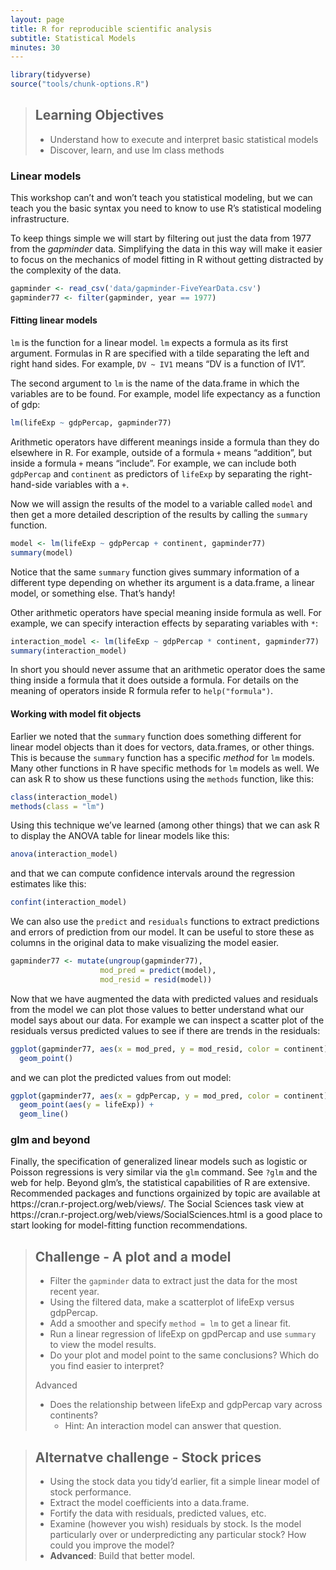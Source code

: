 ```yaml
---
layout: page
title: R for reproducible scientific analysis
subtitle: Statistical Models
minutes: 30
---
```


```r
library(tidyverse)
source("tools/chunk-options.R")
```

> ## Learning Objectives {.objectives}
>
> * Understand how to execute and interpret basic statistical models
> * Discover, learn, and use lm class methods

### Linear models

This workshop can't and won't teach you statistical modeling, but we can teach you the basic syntax you need to know to use R's statistical modeling infrastructure.

To keep things simple we will start by filtering out just the data from 1977 from the *gapminder* data. Simplifying the data in this way will make it easier to focus on the mechanics of model fitting in R without getting distracted by the complexity of the data.


```R
gapminder <- read_csv('data/gapminder-FiveYearData.csv')
gapminder77 <- filter(gapminder, year == 1977)

```


#### Fitting linear models

`lm` is the function for a linear model. `lm` expects a formula as its first argument. Formulas in R are specified with a tilde separating the left and right hand sides. For example, `DV ~ IV1` means "DV is a function of IV1".

The second argument to `lm` is the name of the data.frame in which the variables are to be found. For example,  model life expectancy as a function of gdp:

```r
lm(lifeExp ~ gdpPercap, gapminder77)
```

Arithmetic operators have different meanings inside a formula than they do elsewhere in R. For example, outside of a formula `+` means "addition", but inside a formula `+` means "include". For example, we can include both `gdpPercap` and `continent` as predictors of `lifeExp` by separating the right-hand-side variables with a `+`. 

Now we will assign the results of the model to a variable called `model` and then get a more detailed description of the results by calling the `summary` function.

```r
model <- lm(lifeExp ~ gdpPercap + continent, gapminder77)
summary(model)
```

Notice that the same `summary` function gives summary information of a different type depending on whether its argument is a data.frame, a linear model, or something else. That's handy!

Other arithmetic operators have special meaning inside formula as well. For example, we can specify interaction effects by separating variables with `*`:

```r
interaction_model <- lm(lifeExp ~ gdpPercap * continent, gapminder77)
summary(interaction_model)
```

In short you should never assume that an arithmetic operator does the same thing inside a formula that it does outside a formula. For details on the meaning of operators inside R formula refer to `help("formula")`.

#### Working with model fit objects

Earlier we noted that the `summary` function does something different for linear model objects than it does for vectors, data.frames, or other things. This is because the `summary` function has a specific *method* for `lm` models. Many other functions in R have specific methods for `lm` models as well. We can ask R to show us these functions using the `methods` function, like this:

```r
class(interaction_model)
methods(class = "lm")
```

Using this technique we've learned (among other things) that we can ask R to display the ANOVA table for linear models like this:

```r
anova(interaction_model)
```

and that we can compute confidence intervals around the regression estimates like this:

```r
confint(interaction_model)
```

We can also use the `predict` and `residuals` functions to extract predictions and errors of prediction from our model. It can be useful to store these as columns in the original data to make visualizing the model easier.

```r
gapminder77 <- mutate(ungroup(gapminder77),
                    mod_pred = predict(model),
                    mod_resid = resid(model))
```

Now that we have augmented the data with predicted values and residuals from the model we can plot those values to better understand what our model says about our data. For example we can inspect a scatter plot of the residuals versus predicted values to see if there are trends in the residuals:

```r
ggplot(gapminder77, aes(x = mod_pred, y = mod_resid, color = continent)) +
  geom_point()

```

and we can plot the predicted values from out model:
```r
ggplot(gapminder77, aes(x = gdpPercap, y = mod_pred, color = continent)) +
  geom_point(aes(y = lifeExp)) +
  geom_line()
```

### glm and beyond

Finally, the specification of generalized linear models such as logistic or Poisson regressions is very similar via the `glm` command. See `?glm` and the web for help. Beyond glm's, the statistical capabilities of R are extensive. Recommended packages and functions orgainized by topic are available at https://cran.r-project.org/web/views/. The Social Sciences task view at https://cran.r-project.org/web/views/SocialSciences.html is a good place to start looking for model-fitting function recommendations.



> ## Challenge - A plot and a model {.challenge}
>
> - Filter the `gapminder` data to extract just the data for the most recent year. 
> - Using the filtered data, make a scatterplot of lifeExp versus gdpPercap.
> - Add a smoother and specify `method = lm` to get a linear fit.
> - Run a linear regression of lifeExp on gpdPercap and use `summary` to view the model results.
> - Do your plot and model point to the same conclusions? Which do you find easier to interpret?
>
> Advanced
>
> - Does the relationship between lifeExp and gdpPercap vary across continents?
>   - Hint: An interaction model can answer that question.


> ## Alternatve challenge - Stock prices {.challenge}
>
> - Using the stock data you tidy'd earlier, fit a simple linear model of stock performance.
> - Extract the model coefficients into a data.frame.
> - Fortify the data with residuals, predicted values, etc.
> - Examine (however you wish) residuals by stock. Is the model particularly over or underpredicting any particular stock? How could you improve the model?
> - **Advanced**: Build that better model.
